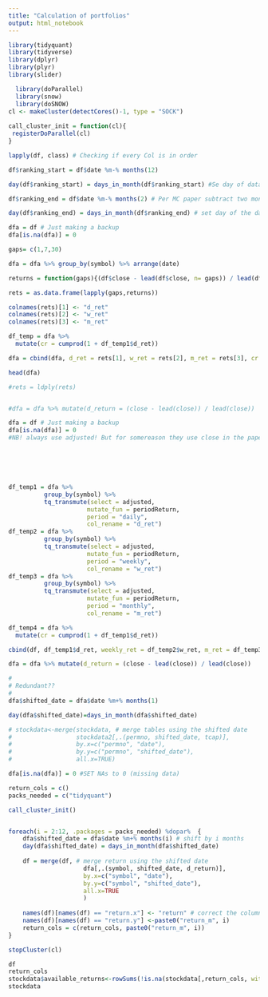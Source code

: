 ```yaml
---
title: "Calculation of portfolios"
output: html_notebook
---
```


```r
library(tidyquant)
library(tidyverse)
library(dplyr)
library(plyr)
library(slider)
```

```r
  library(doParallel)
  library(snow)
  library(doSNOW)
cl <- makeCluster(detectCores()-1, type = "SOCK")
 
call_cluster_init = function(cl){
 registerDoParallel(cl)
}
```

```r
lapply(df, class) # Checking if every Col is in order

df$ranking_start = df$date %m-% months(12)

day(df$ranking_start) = days_in_month(df$ranking_start) #Se day of data to last day of month

df$ranking_end = df$date %m-% months(2) # Per MC paper subtract two months

day(df$ranking_end) = days_in_month(df$ranking_end) # set day of the date = last day of the month

```

```r
dfa = df # Just making a backup 
dfa[is.na(dfa)] = 0

gaps= c(1,7,30)

dfa = dfa %>% group_by(symbol) %>% arrange(date)

returns = function(gaps){(df$close - lead(df$close, n= gaps)) / lead(df$close,n = gaps)}

rets = as.data.frame(lapply(gaps,returns))

colnames(rets)[1] <- "d_ret"
colnames(rets)[2] <- "w_ret"
colnames(rets)[3] <- "m_ret"

df_temp = dfa %>%
  mutate(cr = cumprod(1 + df_temp1$d_ret))

dfa = cbind(dfa, d_ret = rets[1], w_ret = rets[2], m_ret = rets[3], cr = df_temp$cr)

head(dfa)

#rets = ldply(rets)


#dfa = dfa %>% mutate(d_return = (close - lead(close)) / lead(close))

```


```r
dfa = df # Just making a backup 
dfa[is.na(dfa)] = 0
#NB! always use adjusted! But for somereason they use close in the paper. Chose adjusted Due to close does not take into considiration stocksplits dividents etc. Or is this wrong?






df_temp1 = dfa %>% 
          group_by(symbol) %>%
          tq_transmute(select = adjusted,           
                      mutate_fun = periodReturn,
                      period = "daily",
                      col_rename = "d_ret")
df_temp2 = dfa %>% 
          group_by(symbol) %>%
          tq_transmute(select = adjusted,
                      mutate_fun = periodReturn,
                      period = "weekly",
                      col_rename = "w_ret")
df_temp3 = dfa %>% 
          group_by(symbol) %>%
          tq_transmute(select = adjusted, 
                      mutate_fun = periodReturn,
                      period = "monthly",
                      col_rename = "m_ret")

df_temp4 = dfa %>%
  mutate(cr = cumprod(1 + df_temp1$d_ret))

cbind(df, df_temp1$d_ret, weekly_ret = df_temp2$w_ret, m_ret = df_temp3$m_ret, cr = df_temp4$cr)

dfa = dfa %>% mutate(d_return = (close - lead(close)) / lead(close))

```


```r
# 
# Redundant?? 
#
dfa$shifted_date = dfa$date %m+% months(1)

day(dfa$shifted_date)=days_in_month(dfa$shifted_date)

# stockdata<-merge(stockdata, # merge tables using the shifted date
#                  stockdata2[,.(permno, shifted_date, tcap)],
#                  by.x=c("permno", "date"), 
#                  by.y=c("permno", "shifted_date"),
#                  all.x=TRUE)

dfa[is.na(dfa)] = 0 #SET NAs to 0 (missing data)

```


```r
return_cols = c()
packs_needed = c("tidyquant")

call_cluster_init()


foreach(i = 2:12, .packages = packs_needed) %dopar%  {
    dfa$shifted_date = dfa$date %m+% months(i) # shift by i months
    day(dfa$shifted_date) = days_in_month(dfa$shifted_date)
    
    df = merge(df, # merge return using the shifted date
                     dfa[,.(symbol, shifted_date, d_return)],
                     by.x=c("symbol", "date"),
                     by.y=c("symbol", "shifted_date"),
                     all.x=TRUE
                     )
    
    names(df)[names(df) == "return.x"] <- "return" # correct the column names
    names(df)[names(df) == "return.y"] <-paste0("return_m", i)
    return_cols = c(return_cols, paste0("return_m", i))
} 

stopCluster(cl)

df
return_cols
stockdata$available_returns<-rowSums(!is.na(stockdata[,return_cols, with=FALSE])) # compute no of available returns
stockdata
```



